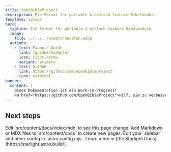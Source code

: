```yaml
---
title: OpenBibleProject
description: Ein Format für portable & einfach-lesbare Bibelmodule
template: splash
hero:
  tagline: Ein Format für portable & einfach-lesbare Bibelmodule
  image:
    file: ../../../assets/houston.webp
  actions:
    - text: Example Guide
      link: /guides/example/
      icon: right-arrow
      variant: primary
    - text: GitHub
      link: https://github.com/openbibleproject
      icon: external
banner:
  content: |
    Diese Dokumentation ist ein Work-in-Progress!
    <a href="https://github.com/OpenBibleProject">Hilf, sie zu verbessern.</a>
---
```



## Next steps

<CardGrid stagger>
	<Card title="Update content" icon="pencil">
		Edit `src/content/docs/index.mdx` to see this page change.
	</Card>
	<Card title="Add new content" icon="add-document">
		Add Markdown or MDX files to `src/content/docs` to create new pages.
	</Card>
	<Card title="Configure your site" icon="setting">
		Edit your `sidebar` and other config in `astro.config.mjs`.
	</Card>
	<Card title="Read the docs" icon="open-book">
		Learn more in [the Starlight Docs](https://starlight.astro.build/).
	</Card>
</CardGrid>

